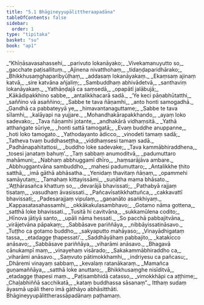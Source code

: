 ```yaml
---
title: "5.1 Bhāgineyyupālittheraapadāna"
tableOfContents: false
sidebar:
  order: 1
type: "tipitaka"
basket: "su"
book: "ap1"
---
```



<DynamicBreadcrumb />

<Division number="1" book="ap1">

<Paragraph number="1209" type="verses" book="ap1">
_“Khīṇāsavasahassehi,_  
_parivuto lokanāyako;_  
_Vivekamanuyutto so,_  
_gacchate paṭisallituṃ._  

</Paragraph>

</Division>
<Division number="2" book="ap1">

<Paragraph number="1210" type="verses" book="ap1">
_Ajinena nivatthohaṃ,_  
_tidaṇḍaparidhārako;_  
_Bhikkhusaṃghaparibyūḷhaṃ,_  
_addasaṃ lokanāyakaṃ._  

</Paragraph>

</Division>
<Division number="3" book="ap1">

<Paragraph number="1211" type="verses" book="ap1">
_Ekaṃsaṃ ajinaṃ katvā,_  
_sire katvāna añjaliṃ;_  
_Sambuddhaṃ abhivādetvā,_  
_santhaviṃ lokanāyakaṃ._  

</Paragraph>

</Division>
<Division number="4" book="ap1">

<Paragraph number="1212" type="verses" book="ap1">
_Yathāṇḍajā ca saṃsedā,_  
_opapātī jalābujā;_  
_Kākādipakkhino sabbe,_  
_antalikkhacarā sadā._  

</Paragraph>

</Division>
<Division number="5" book="ap1">

<Paragraph number="1213" type="verses" book="ap1">
_‘Ye keci pāṇabhūtatthi,_  
_saññino vā asaññino;_  
_Sabbe te tava ñāṇamhi,_  
_anto honti samogadhā._  

</Paragraph>

</Division>
<Division number="6" book="ap1">

<Paragraph number="1214" type="verses" book="ap1">
_Gandhā ca pabbateyyā ye,_  
_himavantanaguttame;_  
_Sabbe te tava sīlamhi,_  
_kalāyapi na yujjare._  

</Paragraph>

</Division>
<Division number="7" book="ap1">

<Paragraph number="1215" type="verses" book="ap1">
_Mohandhakārapakkhando,_  
_ayaṃ loko sadevako;_  
_Tava ñāṇamhi jotante,_  
_andhakārā vidhaṃsitā._  

</Paragraph>

</Division>
<Division number="8" book="ap1">

<Paragraph number="1216" type="verses" book="ap1">
_Yathā atthaṅgate sūriye,_  
_honti sattā tamogatā;_  
_Evaṃ buddhe anuppanne,_  
_hoti loko tamogato._  

</Paragraph>

</Division>
<Division number="9" book="ap1">

<Paragraph number="1217" type="verses" book="ap1">
_Yathodayanto ādicco,_  
_vinodeti tamaṃ sadā;_  
_Tatheva tvaṃ buddhaseṭṭha,_  
_viddhaṃsesi tamaṃ sadā._  

</Paragraph>

</Division>
<Division number="10" book="ap1">

<Paragraph number="1218" type="verses" book="ap1">
_Padhānapahitattosi,_  
_buddho loke sadevake;_  
_Tava kammābhiraddhena,_  
_tosesi janataṃ bahuṃ’._  

</Paragraph>

</Division>
<Division number="11" book="ap1">

<Paragraph number="1219" type="verses" book="ap1">
_Taṃ sabbaṃ anumoditvā,_  
_padumuttaro mahāmuni;_  
_Nabhaṃ abbhuggamī dhīro,_  
_haṃsarājāva ambare._  

</Paragraph>

</Division>
<Division number="12" book="ap1">

<Paragraph number="1220" type="verses" book="ap1">
_Abbhuggantvāna sambuddho,_  
_mahesi padumuttaro;_  
_Antalikkhe ṭhito satthā,_  
_imā gāthā abhāsatha._  

</Paragraph>

</Division>
<Division number="13" book="ap1">

<Paragraph number="1221" type="verses" book="ap1">
_Yenidaṃ thavitaṃ ñāṇaṃ,_  
_opammehi samāyutaṃ;_  
_Tamahaṃ kittayissāmi,_  
_suṇātha mama bhāsato._  

</Paragraph>

</Division>
<Division number="14" book="ap1">

<Paragraph number="1222" type="verses" book="ap1">
_‘Aṭṭhārasañca khattuṃ so,_  
_devarājā bhavissati;_  
_Pathabyā rajjaṃ tisataṃ,_  
_vasudhaṃ āvasissati._  

</Paragraph>

</Division>
<Division number="15" book="ap1">

<Paragraph number="1223" type="verses" book="ap1">
_Pañcavīsatikkhattuñca,_  
_cakkavattī bhavissati;_  
_Padesarajjaṃ vipulaṃ,_  
_gaṇanāto asaṅkhiyaṃ._  

</Paragraph>

</Division>
<Division number="16" book="ap1">

<Paragraph number="1224" type="verses" book="ap1">
_Kappasatasahassamhi,_  
_okkākakulasambhavo;_  
_Gotamo nāma gottena,_  
_satthā loke bhavissati._  

</Paragraph>

</Division>
<Division number="17" book="ap1">

<Paragraph number="1225" type="verses" book="ap1">
_Tusitā hi cavitvāna,_  
_sukkamūlena codito;_  
_Hīnova jātiyā santo,_  
_upāli nāma hessati._  

</Paragraph>

</Division>
<Division number="18" book="ap1">

<Paragraph number="1226" type="verses" book="ap1">
_So pacchā pabbajitvāna,_  
_virājetvāna pāpakaṃ;_  
_Sabbāsave pariññāya,_  
_nibbāyissatināsavo._  

</Paragraph>

</Division>
<Division number="19" book="ap1">

<Paragraph number="1227" type="verses" book="ap1">
_Tuṭṭho ca gotamo buddho,_  
_sakyaputto mahāyaso;_  
_Vinayādhigataṃ tassa,_  
_etadagge ṭhapessati’._  

</Paragraph>

</Division>
<Division number="20" book="ap1">

<Paragraph number="1228" type="verses" book="ap1">
_Saddhāyāhaṃ pabbajito,_  
_katakicco anāsavo;_  
_Sabbāsave pariññāya,_  
_viharāmi anāsavo._  

</Paragraph>

</Division>
<Division number="21" book="ap1">

<Paragraph number="1229" type="verses" book="ap1">
_Bhagavā cānukampī maṃ,_  
_vinayehaṃ visārado;_  
_Sakakammābhiraddho ca,_  
_viharāmi anāsavo._  

</Paragraph>

</Division>
<Division number="22" book="ap1">

<Paragraph number="1230" type="verses" book="ap1">
_Saṃvuto pātimokkhamhi,_  
_indriyesu ca pañcasu;_  
_Dhāremi vinayaṃ sabbaṃ,_  
_kevalaṃ ratanākaraṃ._  

</Paragraph>

</Division>
<Division number="23" book="ap1">

<Paragraph number="1231" type="verses" book="ap1">
_Mamañca guṇamaññāya,_  
_satthā loke anuttaro;_  
_Bhikkhusaṃghe nisīditvā,_  
_etadagge ṭhapesi maṃ._  

</Paragraph>

</Division>
<Division number="24" book="ap1">

<Paragraph number="1232" type="verses" book="ap1">
_Paṭisambhidā catasso,_  
_vimokkhāpi ca aṭṭhime;_  
_Chaḷabhiññā sacchikatā,_  
_kataṃ buddhassa sāsanaṃ”._  

</Paragraph>

<Paragraph number="1233" book="ap1">
Itthaṃ sudaṃ āyasmā upāli thero imā gāthāyo abhāsitthāti.

</Paragraph>
</Division>

<Paragraph number="1234" type="center" book="ap1">
Bhāgineyyupālittherassāpadānaṃ paṭhamaṃ.
</Paragraph>